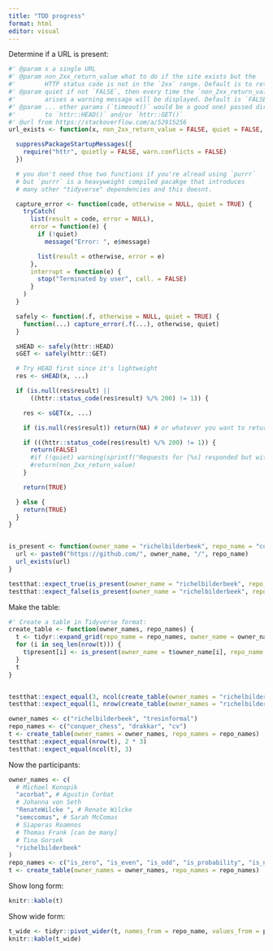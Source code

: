 ```yaml
---
title: "TDD progress"
format: html
editor: visual
---
```


Determine if a URL is present:

```r
#' @param x a single URL
#' @param non_2xx_return_value what to do if the site exists but the
#'        HTTP status code is not in the `2xx` range. Default is to return `FALSE`.
#' @param quiet if not `FALSE`, then every time the `non_2xx_return_value` condition
#'        arises a warning message will be displayed. Default is `FALSE`.
#' @param ... other params (`timeout()` would be a good one) passed directly
#'        to `httr::HEAD()` and/or `httr::GET()`
#' @url from https://stackoverflow.com/a/52915256
url_exists <- function(x, non_2xx_return_value = FALSE, quiet = FALSE,...) {

  suppressPackageStartupMessages({
    require("httr", quietly = FALSE, warn.conflicts = FALSE)
  })

  # you don't need thse two functions if you're alread using `purrr`
  # but `purrr` is a heavyweight compiled pacakge that introduces
  # many other "tidyverse" dependencies and this doesnt.

  capture_error <- function(code, otherwise = NULL, quiet = TRUE) {
    tryCatch(
      list(result = code, error = NULL),
      error = function(e) {
        if (!quiet)
          message("Error: ", e$message)

        list(result = otherwise, error = e)
      },
      interrupt = function(e) {
        stop("Terminated by user", call. = FALSE)
      }
    )
  }

  safely <- function(.f, otherwise = NULL, quiet = TRUE) {
    function(...) capture_error(.f(...), otherwise, quiet)
  }

  sHEAD <- safely(httr::HEAD)
  sGET <- safely(httr::GET)

  # Try HEAD first since it's lightweight
  res <- sHEAD(x, ...)

  if (is.null(res$result) || 
      ((httr::status_code(res$result) %/% 200) != 1)) {

    res <- sGET(x, ...)

    if (is.null(res$result)) return(NA) # or whatever you want to return on "hard" errors

    if (((httr::status_code(res$result) %/% 200) != 1)) {
      return(FALSE)
      #if (!quiet) warning(sprintf("Requests for [%s] responded but without an HTTP status code in the 200-299 range", x))
      #return(non_2xx_return_value)
    }

    return(TRUE)

  } else {
    return(TRUE)
  }
}


is_present <- function(owner_name = "richelbilderbeek", repo_name = "conquer_chess") {
  url <- paste0("https://github.com/", owner_name, "/", repo_name)
  url_exists(url)  
}

testthat::expect_true(is_present(owner_name = "richelbilderbeek", repo_name = "conquer_chess"))
testthat::expect_false(is_present(owner_name = "richelbilderbeek", repo_name = "lsrvgbaeoub"))
```

Make the table:

```r
#' Create a table in Tidyverse format: 
create_table <- function(owner_names, repo_names) {
  t <- tidyr::expand_grid(repo_name = repo_names, owner_name = owner_names, present = NA)
  for (i in seq_len(nrow(t))) {
    t$present[i] <- is_present(owner_name = t$owner_name[i], repo_name = t$repo_name[i])
  }
  t
}


testthat::expect_equal(3, ncol(create_table(owner_names = "richelbilderbeek", repo_names = "conquer_chess")))
testthat::expect_equal(1, nrow(create_table(owner_names = "richelbilderbeek", repo_names = "conquer_chess")))

owner_names <- c("richelbilderbeek", "tresinformal")
repo_names <- c("conquer_chess", "drakkar", "cv")
t <- create_table(owner_names = owner_names, repo_names = repo_names)
testthat::expect_equal(nrow(t), 2 * 3)
testthat::expect_equal(ncol(t), 3)
```

Now the participants:

```r
owner_names <- c(
  # Michael Konopik
  "acorbat", # Agustin Corbat
  # Johanna von Seth
  "RenateWilcke ", # Renate Wilcke
  "semccomas", # Sarah McComas
  # Siaperas Roamnos
  # Thomas Frank [can be many] 
  # Tina Gorsek
  "richelbilderbeek"
)
repo_names <- c("is_zero", "is_even", "is_odd", "is_probability", "is_number", "are_numbers", "is_roman_number", "is_prime")
t <- create_table(owner_names = owner_names, repo_names = repo_names)
```

Show long form:

```r
knitr::kable(t)
```

Show wide form:

```r
t_wide <- tidyr::pivot_wider(t, names_from = repo_name, values_from = present)
knitr::kable(t_wide)
```
